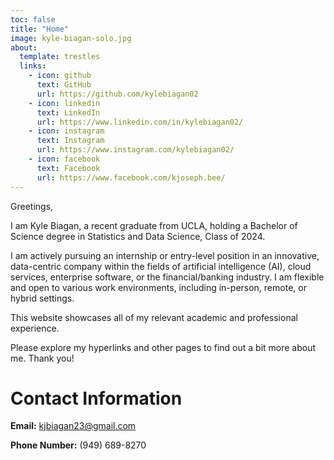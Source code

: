 ```yaml
---
toc: false
title: "Home"
image: kyle-biagan-solo.jpg
about:
  template: trestles
  links:
    - icon: github
      text: GitHub
      url: https://github.com/kylebiagan02
    - icon: linkedin
      text: LinkedIn
      url: https://www.linkedin.com/in/kylebiagan02/
    - icon: instagram
      text: Instagram
      url: https://www.instagram.com/kylebiagan02/
    - icon: facebook
      text: Facebook
      url: https://www.facebook.com/kjoseph.bee/
---
```


Greetings,

I am Kyle Biagan, a recent graduate from UCLA, holding a Bachelor of Science degree in Statistics and Data Science, Class of 2024.

I am actively pursuing an internship or entry-level position in an innovative, data-centric company within the fields of artificial intelligence (AI), cloud services, enterprise software, or the financial/banking industry. I am flexible and open to various work environments, including in-person, remote, or hybrid settings.

This website showcases all of my relevant academic and professional experience.

Please explore my hyperlinks and other pages to find out a bit more about me. Thank you!

# Contact Information

**Email:** <kjbiagan23@gmail.com>

**Phone Number:** (949) 689-8270
